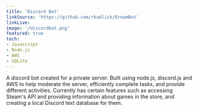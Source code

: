 ```yaml
---
title: 'Discord Bot'
linkSource: 'https://github.com/rkadlick/DreamBot'
linkLive:
image: '/discordbot.png'
featured: true
tech:
- Javascript
- Node.js
- AWS
- SQLite
---
```

A discord bot created for a private server. Built using node.js, discord.js and AWS to help moderate the server, efficiently complete tasks, and provide different activities.
Currently has certain features such as accessing Steam's API and providing information about games in the store, and creating a local Discord text database for them.